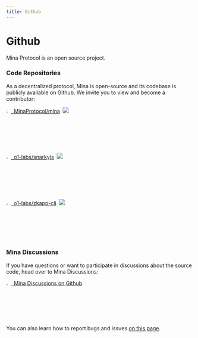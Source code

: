 ```yaml
---
title: Github
---
```



# Github

<Subhead>
  Mina Protocol is an open source project.
</Subhead>


### Code Repositories

As a decentralized protocol, Mina is open-source and its codebase is publicly available on Github. We invite you to view and become a contributor:

[<img
    src="/img/Github64.png"
    alt="Github logo"
    width="2.5%"
  /> &nbsp;MinaProtocol/mina](https://github.com/MinaProtocol/mina)&nbsp; [<img src="https://img.shields.io/github/stars/minaprotocol/Mina?label=Star&style=social" />](https://github.com/MinaProtocol/mina)

[<img
    src="/img/Github64.png"
    alt="Github logo"
    width="2.5%"
  /> &nbsp;o1-labs/snarkyjs](https://github.com/o1-labs/snarkyjs)&nbsp; [<img src="https://img.shields.io/github/stars/o1-labs/snarkyjs?label=Star&style=social" />](https://github.com/o1-labs/snarkyjs)

[<img
    src="/img/Github64.png"
    alt="Github logo"
    width="2.5%"
  /> &nbsp;o1-labs/zkapp-cli](https://github.com/o1-labs/zkapp-cli)&nbsp; [<img src="https://img.shields.io/github/stars/o1-labs/zkapp-cli?label=Star&style=social" />](https://github.com/o1-labs/zkapp-cli)

### Mina Discussions

If you have questions or want to participate in discussions about the source code, head over to Mina Discussions:

[<img
    src="/img/Github64.png"
    alt="Github logo"
    width="2.5%"
  /> &nbsp;Mina Discussions on Github](https://github.com/MinaProtocol/mina/discussions)

You can also learn how to report bugs and issues [on this page](bugs-and-feature-requests).
